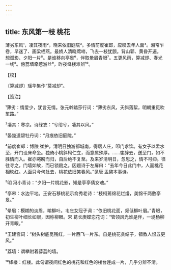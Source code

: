 ```yaml
---
---
---
```

title: 东风第一枝 桃花
---







薄劣东风¹，凄其夜雨²，晓来依旧庭院³。多情前度崔郎，应叹去年人面⁴。湘帘乍卷，早迷了、画梁栖燕。最娇人清晓莺啼，飞去一枝犹颤。背山郭、黄昏开遍。　　想孤影、夕阳一片⁵。是谁移向亭皋⁶，伴取晕眉青眼⁷。五更风雨，算减却、春光一线⁸。傍荔墙牵惹游丝⁹，昨夜绛楼难辨¹⁰。





【校】


〔算减却〕瑶华集作“莫减却”。





【笺注】


¹薄劣：情爱少，犹言无情。张元幹踏莎行词：“薄劣东风，夭斜落絮，明朝重觅吹笙路。”

²凄其：寒凉。诗绿衣：“兮绤兮，凄其以风。”

³晏幾道碧牡丹词：“月痕依旧庭院。”

⁴前度崔郎：博陵 崔护，清明日独游都城南，得居人庄，叩门求饮。有女子以盂水至，开门设床命坐。独倚小桃斜柯伫立，而意属殊厚。……崔辞去，送至门，如不胜情而入。崔亦睠盼而归，自后绝不复至。及来岁清明日，忽思之，情不可抑。径往寻之，门墙如故，而已锁扃之。因题诗于左扉曰：“去年今日此门中，人面桃花相映红。人面只今何处去，桃花依旧笑春风。”见唐 孟棨本事诗。

⁵明 冯小青诗：“夕阳一片桃花影，知是亭亭倩女魂。”

⁶亭皋：水边平地。王安石移桃花示俞秀老诗：“枝柯蔫绵花烂熳，美锦千两敷亭皋。”

⁷晕眉：模糊的淡眉，喻柳叶。韦庄女冠子词：“依旧桃花面，频低柳叶眉。”青眼，初生柳叶细长如眼，因称柳眼。宋 葛长庚蝶恋花词：“管领风光谁是伴，一堤杨柳开青眼。”

⁸王建宫词：“树头树底觅残红，一片西飞一片东。自是桃花贪结子，错教人恨五更风。”

⁹荔墙：谓攀附着薜荔的墙。

¹⁰绛楼：红楼。此句谓夜间红色的桃花和红色的楼台连成一片，几乎分辨不清。